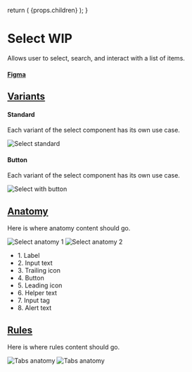 

  return (
    <Layout
      title="Design"
      sideNav="design"
      editPageRoute="design/components/select"
      shouldIncludePageIndex
    >
      {props.children}
    </Layout>
  );
}

# Select WIP

<IntroText>
  Allows user to select, search, and interact with a list of items.
</IntroText>

#### [Figma](<https://www.figma.com/file/W3hxWj6VZydNaNGJSGxRsV/TableKit-Components-(3.0)>)

## [Variants](#variants)

#### Standard

Each variant of the select component has its own use case.

![Select standard](/static/img/components/PLACEHOLDER.png 'IMAGEDESCRIPTION')

#### Button

Each variant of the select component has its own use case.

![Select with button](/static/img/components/PLACEHOLDER.png 'IMAGEDESCRIPTION')

## [Anatomy](website/src/design/components/select.html#anatomy)

Here is where anatomy content should go.

![Select anatomy 1](/static/img/components/select-anatomy-1.svg 'IMAGEDESCRIPTION')
![Select anatomy 2](/static/img/components/select-anatomy-2.svg 'IMAGEDESCRIPTION')

<ul>
  <li>1. Label</li>
  <li>2. Input text</li>
  <li>3. Trailing icon</li>
  <li>4. Button</li>
  <li>5. Leading icon</li>
  <li>6. Helper text</li>
  <li>7. Input tag</li>
  <li>8. Alert text</li>
</ul>

## [Rules](website/src/design/components/select.html#rules)

Here is where rules content should go.

![Tabs anatomy](/static/img/components/placeholder-rules.png 'IMAGEDESCRIPTION') ![Tabs anatomy](/static/img/components/placeholder-rules.png 'IMAGEDESCRIPTION')

